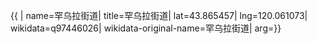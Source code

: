 {{ {{{1|PRC admin/showdata}}}|
name=罕乌拉街道|
title=罕乌拉街道|
lat=43.865457|
lng=120.061073|
wikidata=q97446026|
wikidata-original-name=罕乌拉街道|
arg={{{arg|}}}}}